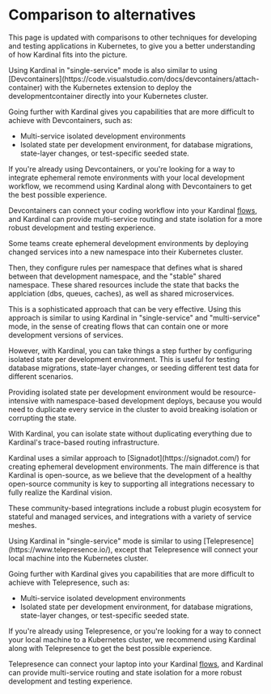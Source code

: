 
# Comparison to alternatives

This page is updated with comparisons to other techniques for developing and testing applications in Kubernetes, to give you a better understanding of how Kardinal fits into the picture.

<Collapsible title="Devcontainers">
Using Kardinal in "single-service" mode is also similar to using [Devcontainers](https://code.visualstudio.com/docs/devcontainers/attach-container) with the Kubernetes extension to deploy the developmentcontainer directly into your Kubernetes cluster.

Going further with Kardinal gives you capabilities that are more difficult to achieve with Devcontainers, such as:
- Multi-service isolated development environments
- Isolated state per development environment, for database migrations, state-layer changes, or test-specific seeded state.

If you're already using Devcontainers, or you're looking for a way to integrate ephemeral remote environments with your local development workflow, we recommend using Kardinal along with Devcontainers to get the best possible experience.

Devcontainers can connect your coding workflow into your Kardinal [flows](./concepts/flows), and Kardinal can provide multi-service routing and state isolation for a more robust development and testing experience.
</Collapsible>

<Collapsible title="Namespace-based dev deploys">
Some teams create ephemeral development environments by deploying changed services into a new namespace into their Kubernetes cluster.

Then, they configure rules per namespace that defines what is shared between that development namespace, and the "stable" shared namespace. These shared resources include the state that backs the applciation (dbs, queues, caches), as well as shared microservices.

This is a sophisticated approach that can be very effective. Using this approach is similar to using Kardinal in "single-service" and "multi-service" mode, in the sense of creating flows that can contain one or more development versions of services.

However, with Kardinal, you can take things a step further by configuring isolated state per development environment. This is useful for testing database migrations, state-layer changes, or seeding different test data for different scenarios.

Providing isolated state per development environment would be resource-intensive with namespace-based development deploys, because you would need to duplicate every service in the cluster to avoid breaking isolation or corrupting the state.

With Kardinal, you can isolate state without duplicating everything due to Kardinal's trace-based routing infrastructure.
</Collapsible>

<Collapsible title="Signadot">
Kardinal uses a similar approach to [Signadot](https://signadot.com/) for creating ephemeral development environments. The main difference is that Kardinal is open-source, as we believe that the development of a healthy open-source community is key to supporting all integrations necessary to fully realize the Kardinal vision.

These community-based integrations include a robust plugin ecosystem for stateful and managed services, and integrations with a variety of service meshes.
</Collapsible>

<Collapsible title="Telepresence">
Using Kardinal in "single-service" mode is similar to using [Telepresence](https://www.telepresence.io/), except that Telepresence will connect your local machine into the Kubernetes cluster.

Going further with Kardinal gives you capabilities that are more difficult to achieve with Telepresence, such as:
- Multi-service isolated development environments
- Isolated state per development environment, for database migrations, state-layer changes, or test-specific seeded state.

If you're already using Telepresence, or you're looking for a way to connect your local machine to a Kubernetes cluster, we recommend using Kardinal along with Telepresence to get the best possible experience.

Telepresence can connect your laptop into your Kardinal [flows](./concepts/flows), and Kardinal can provide multi-service routing and state isolation for a more robust development and testing experience.
</Collapsible>